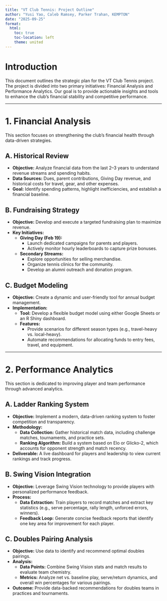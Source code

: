 ```yaml
---
title: "VT Club Tennis: Project Outline"
author: "Yusi Yao, Caleb Ramsey, Parker Trahan, KEMPTON"
date: "2025-09-25"
format: 
  html:
    toc: true
    toc-location: left
    theme: united
---
```


# Introduction

This document outlines the strategic plan for the VT Club Tennis project. The project is divided into two primary initiatives: Financial Analysis and Performance Analytics. Our goal is to provide actionable insights and tools to enhance the club's financial stability and competitive performance.

---

# 1. Financial Analysis

This section focuses on strengthening the club's financial health through data-driven strategies.

## A. Historical Review

- **Objective:** Analyze financial data from the last 2–3 years to understand revenue streams and spending habits.
- **Data Sources:** Dues, parent contributions, Giving Day revenue, and historical costs for travel, gear, and other expenses.
- **Goal:** Identify spending patterns, highlight inefficiencies, and establish a financial baseline.

## B. Fundraising Strategy

- **Objective:** Develop and execute a targeted fundraising plan to maximize revenue.
- **Key Initiatives:**
    - **Giving Day (Feb 19):**
        - Launch dedicated campaigns for parents and players.
        - Actively monitor hourly leaderboards to capture prize bonuses.
    - **Secondary Streams:**
        - Explore opportunities for selling merchandise.
        - Organize tennis clinics for the community.
        - Develop an alumni outreach and donation program.

## C. Budget Modeling

- **Objective:** Create a dynamic and user-friendly tool for annual budget management.
- **Implementation:**
    - **Tool:** Develop a flexible budget model using either Google Sheets or an R Shiny dashboard.
    - **Features:**
        - Provide scenarios for different season types (e.g., travel-heavy vs. local-heavy).
        - Automate recommendations for allocating funds to entry fees, travel, and equipment.

---

# 2. Performance Analytics

This section is dedicated to improving player and team performance through advanced analytics.

## A. Ladder Ranking System

- **Objective:** Implement a modern, data-driven ranking system to foster competition and transparency.
- **Methodology:**
    - **Data Collection:** Gather historical match data, including challenge matches, tournaments, and practice sets.
    - **Ranking Algorithm:** Build a system based on Elo or Glicko-2, which accounts for opponent strength and match recency.
- **Deliverable:** A live dashboard for players and leadership to view current rankings and track progress.

## B. Swing Vision Integration

- **Objective:** Leverage Swing Vision technology to provide players with personalized performance feedback.
- **Process:**
    - **Data Extraction:** Train players to record matches and extract key statistics (e.g., serve percentage, rally length, unforced errors, winners).
    - **Feedback Loop:** Generate concise feedback reports that identify one key area for improvement for each player.

## C. Doubles Pairing Analysis

- **Objective:** Use data to identify and recommend optimal doubles pairings.
- **Analysis:**
    - **Data Points:** Combine Swing Vision stats and match results to evaluate team chemistry.
    - **Metrics:** Analyze net vs. baseline play, serve/return dynamics, and overall win percentages for various pairings.
- **Outcome:** Provide data-backed recommendations for doubles teams in practices and tournaments.
